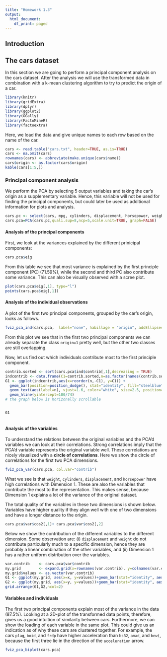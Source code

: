 ```yaml
---
title: "Homework 1.3"
output:
  html_document:
    df_print: paged
---
```


<style>
  .superbigimage{
      overflow-x:scroll;
      white-space: nowrap;
  }

  .superbigimage img{
     max-width: none;
  }


</style>

## Introduction

## The cars dataset
In this section we are going to perform a principal component analysis on the cars dataset. After the analysis we will use the transformed data in combination with a k-mean clustering algorithm to try to predict the origin of a car. 
```r
library(knitr)
library(gridExtra)
library(dplyr)
library(ggplot2)
library(GGally)
library(FactoMineR)
library(factoextra)
```

Here, we load the data and give unique names to each row based on the name of the car.
```r
cars <- read.table("cars.txt", header=TRUE, as.is=TRUE)
cars <- na.omit(cars)
rownames(cars) <- abbreviate(make.unique(cars$name))
cars$origin <- as.factor(cars$origin)
kable(cars[1:5,])
```

### Principal component analysis
We perform the PCA by selecting 5 output variables and taking the car's origin as a supplementary variable. Hence, this variable will not be used for finding the principal components, but could later be used as additional information for plots and analysis.
```r
cars.pc <- select(cars, mpg, cylinders, displacement, horsepower, weight, acceleration, year, origin)
cars.pca=PCA(cars.pc,quali.sup=8,ncp=5,scale.unit=TRUE, graph=FALSE)
```

#### Analysis of the principal components
First, we look at the variances explained by the different prinicipal components:
```r
cars.pca$eig
```

From this table we see that most variance is explained by the first principle component (PC) (71.59%), while the second and third PC also contribute some variance. This can also be visually observed with a scree plot.
```r
plot(cars.pca$eig[,1], type="l")
points(cars.pca$eig[,1])
```

#### Analysis of the individual observations
A plot of the first two principal components, grouped by the car's origin, looks as follows.
```r
fviz_pca_ind(cars.pca,  label="none", habillage = "origin", addEllipses=TRUE, ellipse.level=0.95)
```

From this plot we see that in the first two principal components we can already separate the class `origin=1` pretty well, but the other two classes are still overlapping. 

Now, let us find out which individuals contribute most to the first principle component.
```r
contrib.sorted <- sort(cars.pca$ind$contrib[,1],decreasing = TRUE)
indcontrib <- data.frame(C1=contrib.sorted,n=as.factor(names(contrib.sorted)))
G1 <- ggplot(indcontrib,aes(x=reorder(n,-C1), y=C1)) +
  geom_bar(position=position_dodge(), stat="identity", fill="steelblue") +
  geom_text(aes(label=n), vjust=1.6, color="white", size=2.5, position=position_dodge(0.9)) +
  geom_hline(yintercept=100/74)
# the graph below is horizonally scrollable
```
<div class="superbigimage">
```r
G1
```
</div>

#### Analysis of the variables
To understand the relations between the original variables and the PCA'd variables we can look at their correlations. Strong correlations imply that the PCA'd variable represents the original variable well. These correlations are nicely visualized with a **circle of correlations**. Here we show the circle of correlations for the first two PCA dimensions.

```r
fviz_pca_var(cars.pca, col.var="contrib")
```

What we see is that `weight`, `cylinders`, `displacement`, and `horsepower` have high correlations with Dimension 1. These are also the variables that contribute the most to the representation. This makes sense, because Dimension 1 explains a lot of the variance of the original dataset. 

The total quality of the variables in these two dimensions is shown below. Variables have higher quality if they align well with one of two dimensions and have a longer distance to the origin.
```r
cars.pca$var$cos2[,1]+ cars.pca$var$cos2[,2]
```

Below we show the contribution of the different variables to the different dimension. Some observation are: (i) `displacement` and `weight` do not contribute particularly much to a specific dimension, hence they are probably a linear combination of the other variables, and (ii) Dimension 1 has a rather uniform distribution over the variables. 
```r
var.contrib    <- cars.pca$var$contrib
my.grid        <- expand.grid(x=rownames(var.contrib), y=colnames(var.contrib))
my.grid$values <- as.vector(var.contrib)
G1 <- ggplot(my.grid, aes(x=x, y=values))+geom_bar(stat="identity", aes(fill=y), position=position_dodge())
G2 <- ggplot(my.grid, aes(x=y, y=values))+geom_bar(stat="identity", aes(fill=x), position=position_dodge())
grid.arrange(G1,G2,ncol=2)
```

#### Variables and individuals
The first two principal components explain most of the variance in the data (87.5%). Looking at a 2D-plot of the transformed data points, therefore, gives us a good intuition of similarity between cars. Furthermore, we can show the loading of each variable in the same plot. This could give us an indication as of why these cars are clustered together. For example, the cars `plag`, `boid`, and `frdp` have higher acceleration than `bs32`, `amad`, and `bew(`, because the first three lie in the direction of the `acceleration` arrow.

```r
fviz_pca_biplot(cars.pca)
```